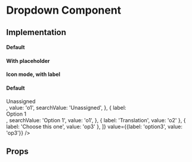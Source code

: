 
<Meta title="Core|Molecules/Dropdown" />

# Dropdown Component

## Implementation

#### Default

<Preview>
  <Story name="default">
    <div style={{display: 'flex'}}>
    <Dropdown
      type="select"
      options={[
        {
          label: 'Option 1',
          value: 'o1',
        },
        { label: 'Translation', value: 'o2' },
        { label: 'Choose this one', value: 'op3' },
      ]}
      renderInBody={false}
      value={{label: 'option3', value: 'op3'}}
    />
    </div>
  </Story>
</Preview>

#### With placeholder

<Preview>
  <Story name="placeholder">
    <Dropdown
      type="select"
      options={[
        { label: 'Show all members', value: 'o1' },
        { label: 'option2option2option2option2option2', value: 'o2' },
        { label: 'option3', value: 'op3' },
      ]}
      placeholder="Placeholder"
    />
  </Story>
</Preview>

#### Icon mode, with label

<Preview>
  <Story name="expander">
    <Dropdown
      type="expander"
      options={[
        {
          label: 'Option 1',
          value: 'o1',
        },
        {
          label: 'Option 2',
          value: 'o2',
        },
        {
          label: 'Option 3',
          value: 'op3',
        },
      ]}
      label="Icon mode here"
      iconMode
    />
  </Story>
</Preview>

#### Default

<Preview>
  <Story name="search">
    <div style={{display: 'flex'}}>
    <Dropdown
      type="select"
      searchable
      options={[
        {
          label: <div>Unassigned</div>,
          value: 'o1',
          searchValue: 'Unassigned',
        },
        {
          label: <div>Option 1</div>,
          searchValue: 'Option 1',
          value: 'o1',
        },
        { label: 'Translation', value: 'o2' },
        { label: 'Choose this one', value: 'op3' },
      ]}
      value={{label: 'option3', value: 'op3'}}
    />
    </div>
  </Story>
</Preview>

## Props

<Props of={Dropdown} />
